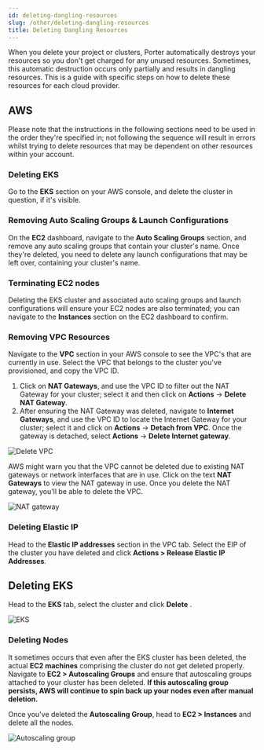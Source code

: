 ```yaml
---
id: deleting-dangling-resources
slug: /other/deleting-dangling-resources
title: Deleting Dangling Resources
---
```


When you delete your project or clusters, Porter automatically destroys your resources so you don't get charged for any unused resources. Sometimes, this automatic destruction occurs only partially and results in dangling resources. This is a guide with specific steps on how to delete these resources for each cloud provider.

## AWS

Please note that the instructions in the following sections need to be used in the order they're specified in; not following the sequence will result in errors whilst trying to delete resources that may be dependent on other resources within your account.

### Deleting EKS

Go to the **EKS** section on your AWS console, and delete the cluster in question, if it's visible.

### Removing Auto Scaling Groups & Launch Configurations

On the **EC2** dashboard, navigate to the **Auto Scaling Groups** section, and remove any auto scaling groups that contain your cluster's name. Once they're deleted, you need to delete any launch configurations that may be left over, containing your cluster's name.

### Terminating EC2 nodes

Deleting the EKS cluster and associated auto scaling groups and launch configurations will ensure your EC2 nodes are also terminated; you can navigate to the **Instances** section on the EC2 dashboard to confirm.

### Removing VPC Resources

Navigate to the **VPC** section in your AWS console to see the VPC's that are currently in use. Select the VPC that belongs to the cluster you've provisioned, and copy the VPC ID.

1. Click on **NAT Gateways**, and use the VPC ID to filter out the NAT Gateway for your cluster; select it and then click on **Actions** -> **Delete NAT Gateway**. 
2. After ensuring the NAT Gateway was deleted, navigate to **Internet Gateways**, and use the VPC ID to locate the Internet Gateway for your cluster; select it and click on **Actions** -> **Detach from VPC**. Once the gateway is detached, select **Actions** -> **Delete Internet gateway**.

![Delete VPC](https://imagedelivery.net/l4LYM_vOYKe7O1NCT_Nc_g/e74141e4-6a77-4a08-6ffb-541586499300/large "Screen Shot 2021-03-26 at 4.05.16 PM.png")

AWS might warn you that the VPC cannot be deleted due to existing NAT gateways or network interfaces that are in use. Click on the text **NAT Gateways** to view the NAT gateway in use. Once you delete the NAT gateway, you'll be able to delete the VPC.

![NAT gateway](https://imagedelivery.net/l4LYM_vOYKe7O1NCT_Nc_g/29bcf96e-84ff-4d9d-d3b5-1e15a5554900/large "Screen Shot 2021-03-26 at 4.09.51 PM.png")

### Deleting Elastic IP

Head to the **Elastic IP addresses** section in the VPC tab. Select the EIP of the cluster you have deleted and click **Actions > Release Elastic IP Addresses**.

## Deleting EKS

Head to the **EKS** tab, select the cluster and click **Delete** .

![EKS](https://imagedelivery.net/l4LYM_vOYKe7O1NCT_Nc_g/86a228b3-68d5-4e42-912b-a34a51f6d600/large "Screen Shot 2021-03-26 at 4.16.01 PM.png")

### Deleting Nodes

It sometimes occurs that even after the EKS cluster has been deleted, the actual **EC2 machines** comprising the cluster do not get deleted properly. Navigate to **EC2 > Autoscaling Groups** and ensure that autoscaling groups attached to your cluster has been deleted. **If this autoscaling group persists, AWS will continue to spin back up your nodes even after manual deletion.**

Once you've deleted the **Autoscaling Group**, head to **EC2 > Instances** and delete all the nodes.

![Autoscaling group](https://imagedelivery.net/l4LYM_vOYKe7O1NCT_Nc_g/33c10eca-b30b-44c3-8f43-3deae40da300/large "Screen Shot 2021-03-26 at 4.24.08 PM.png")
